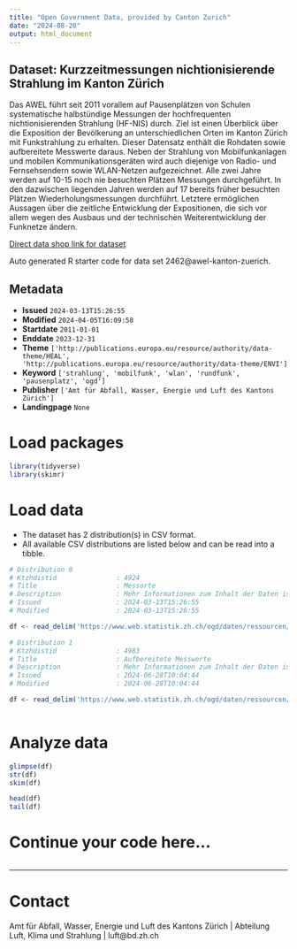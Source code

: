 ```yaml
---
title: "Open Government Data, provided by Canton Zurich"
date: "2024-08-20"
output: html_document
---
```


## Dataset: Kurzzeitmessungen nichtionisierende Strahlung im Kanton Zürich

Das AWEL führt seit 2011 vorallem auf Pausenplätzen von Schulen systematische halbstündige Messungen der hochfrequenten nichtionisierenden Strahlung (HF-NIS) durch. Ziel ist einen Überblick über die Exposition der Bevölkerung an unterschiedlichen Orten im Kanton Zürich mit Funkstrahlung zu erhalten. Dieser Datensatz enthält die Rohdaten sowie aufbereitete Messwerte daraus. Neben der Strahlung von Mobilfunkanlagen und mobilen Kommunikationsgeräten wird auch diejenige von Radio- und Fernsehsendern sowie WLAN-Netzen aufgezeichnet. Alle zwei Jahre werden auf 10-15 noch nie besuchten Plätzen Messungen durchgeführt. In den dazwischen liegenden Jahren werden auf 17 bereits früher besuchten Plätzen Wiederholungsmessungen durchführt. Letztere ermöglichen Aussagen über die zeitliche Entwicklung der Expositionen, die sich vor allem wegen des Ausbaus und der technischen Weiterentwicklung der Funknetze ändern.

[Direct data shop link for dataset](https://www.zh.ch/de/politik-staat/statistik-daten/datenkatalog.html#/datasets/2462@awel-kanton-zuerich)

Auto generated R starter code for data set 2462@awel-kanton-zuerich.

## Metadata

- **Issued** `2024-03-13T15:26:55`
- **Modified** `2024-04-05T16:09:58`
- **Startdate** `2011-01-01`
- **Enddate** `2023-12-31`
- **Theme** `['http://publications.europa.eu/resource/authority/data-theme/HEAL', 'http://publications.europa.eu/resource/authority/data-theme/ENVI']`
- **Keyword** `['strahlung', 'mobilfunk', 'wlan', 'rundfunk', 'pausenplatz', 'ogd']`
- **Publisher** `['Amt für Abfall, Wasser, Energie und Luft des Kantons Zürich']`
- **Landingpage** `None`


# Load packages

```r

library(tidyverse)
library(skimr)

```

# Load data

-   The dataset has 2 distribution(s) in CSV format.
-   All available CSV distributions are listed below and can be read into a tibble.

```r

# Distribution 0
# Ktzhdistid               : 4924
# Title                    : Messorte
# Description              : Mehr Informationen zum Inhalt der Daten ist in der Ressource Metadatenbeschreibung enthalten.
# Issued                   : 2024-03-13T15:26:55
# Modified                 : 2024-03-13T15:26:55

df <- read_delim('https://www.web.statistik.zh.ch/ogd/daten/ressourcen/KTZH_00002462_00004924.csv')

# Distribution 1
# Ktzhdistid               : 4983
# Title                    : Aufbereitete Messwerte
# Description              : Mehr Informationen zum Inhalt der Daten ist in der Ressource Metadatenbeschreibung enthalten.
# Issued                   : 2024-06-28T10:04:44
# Modified                 : 2024-06-28T10:04:44

df <- read_delim('https://www.web.statistik.zh.ch/ogd/daten/ressourcen/KTZH_00002462_00004983.csv')



```

# Analyze data

```r

glimpse(df)
str(df)
skim(df)

head(df)
tail(df)

```

# Continue your code here...

```r

```

------------------------------------------------------------------------

# Contact

Amt für Abfall, Wasser, Energie und Luft des Kantons Zürich | Abteilung Luft, Klima und Strahlung | luft@bd.zh.ch
